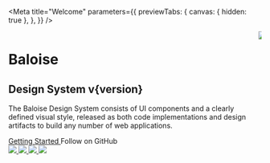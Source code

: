 
<Meta
  title="Welcome"
  parameters={{
    previewTabs: {
      canvas: { hidden: true },
    },
  }}
/>


<div className="welcome-container bal-app">
  <div class="columns">
    <div class="column is-7">
      <h1 class="mx-6 mt-6 mb-0 p-0 is-size-2 subtitle">Baloise</h1>
      <h2 class="mx-6 my-0 p-0 is-size-2 title">Design System v{version}</h2>
      <p class="mx-6 mt-6 p-0">
        The Baloise Design System consists of UI components and a clearly defined visual style, released as both code implementations and design artifacts to build         any number of web applications.  
      </p>
      <div class="mx-6 mt-8 p-0">
        <a
          class="button is-primary is-inverted"
          style={{ width: 'auto' }}
          href="?path=/docs/getting-started-overview--page"
        >
          Getting Started
        </a>
        <bal-button
          class="github-icon"
          inverted
          outlined
          color="info"
          href="https://github.com/baloise/design-system"
          icon="github"
          target="_blank"
          class="ml-4"
        >
          Follow on GitHub
        </bal-button>
      </div>
      <div class="mx-6 mt-8 p-0">
        <a style={{ width: 'auto' }} href="?path=/docs/getting-started-angular-overview--page">
          <img src={AngularLogo} style={{ maxWidth: '60px', maxHeight: '60px' }} />
        </a>
        <a class="ml-5" style={{ width: 'auto' }} href="?path=/docs/getting-started-vue-overview--page">
          <img src={VueLogo} class="m-1" style={{ maxWidth: '50px', maxHeight: '50px' }} />
        </a>
        <a class="ml-5" style={{ width: 'auto' }} href="?path=/docs/getting-started-react-overview--page">
          <img src={ReactLogo} class="m-1" style={{ maxWidth: '50px', maxHeight: '50px' }} />
        </a>
        <a class="ml-5" style={{ width: 'auto' }} href="?path=/docs/getting-started-html5-overview--page">
          <img src={HtmlLogo} style={{ maxWidth: '60px', maxHeight: '60px' }} />
        </a>
      </div>
    </div>
    <div class="column is-hidden-mobile	mt-6">
      <img src={Wallpaper} style={{ maxWidth: '80%' }} />
    </div>
  </div>
</div>
